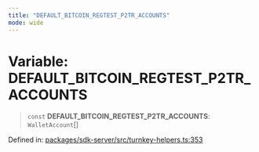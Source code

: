 ```yaml
---
title: "DEFAULT_BITCOIN_REGTEST_P2TR_ACCOUNTS"
mode: wide
---
```

  
# Variable: DEFAULT\_BITCOIN\_REGTEST\_P2TR\_ACCOUNTS

> `const` **DEFAULT\_BITCOIN\_REGTEST\_P2TR\_ACCOUNTS**: `WalletAccount`[]

Defined in: [packages/sdk-server/src/turnkey-helpers.ts:353](https://github.com/tkhq/sdk/blob/ee72856c3f450731d7501ab05001215768b71500/packages/sdk-server/src/turnkey-helpers.ts#L353)
